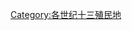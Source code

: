 {{Commons category|United States in the 17th century}}
{{Century in country category|16|17|16|18|2|十三殖民地|北美洲|大英帝國|newname=美國}}

[[Category:各世纪十三殖民地|Category:各世纪十三殖民地]]